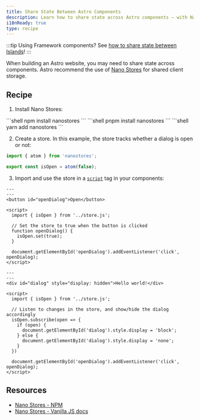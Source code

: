 ```yaml
---
title: Share State Between Astro Components
description: Learn how to share state across Astro components — with Nano Stores.
i18nReady: true
type: recipe
---
```



:::tip
  Using Framework components? See [how to share state between Islands](/en/core-concepts/sharing-state/)!
:::

When building an Astro website, you may need to share state across components. Astro recommend the use of [Nano Stores](https://github.com/nanostores/nanostores) for shared client storage.

## Recipe

1. Install Nano Stores:

  <PackageManagerTabs>
    <Fragment slot="npm">
    ```shell
    npm install nanostores
    ```
    </Fragment>
    <Fragment slot="pnpm">
    ```shell
    pnpm install nanostores
    ```
    </Fragment>
    <Fragment slot="yarn">
    ```shell
    yarn add nanostores
    ```
    </Fragment>
  </PackageManagerTabs>

2. Create a store. In this example, the store tracks whether a dialog is open or not:

  ```ts title="src/store.js"
  import { atom } from 'nanostores';

  export const isOpen = atom(false);
  ```

3. Import and use the store in a [`script`](https://developer.mozilla.org/en-US/docs/Web/HTML/Element/script) tag in your components:

  ```astro title="src/components/Button.astro"
  ---
  ---
  <button id="openDialog">Open</button>

  <script>
    import { isOpen } from '../store.js';
    
    // Set the store to true when the button is clicked
    function openDialog() {
      isOpen.set(true);
    }

    document.getElementById('openDialog').addEventListener('click', openDialog);
  </script>
  ```

  ```astro title="src/components/Dialog.astro"
  ---
  ---
  <div id="dialog" style="display: hidden">Hello world!</div>

  <script>
    import { isOpen } from '../store.js';

    // Listen to changes in the store, and show/hide the dialog accordingly    
    isOpen.subscribe(open => {
      if (open) {
        document.getElementById('dialog').style.display = 'block';
      } else {
        document.getElementById('dialog').style.display = 'none';
      }
    })

    document.getElementById('openDialog').addEventListener('click', openDialog);
  </script>
  ```

## Resources

- [Nano Stores - NPM](https://www.npmjs.com/package/nanostores)
- [Nano Stores - Vanilla JS docs](https://github.com/nanostores/nanostores#vanilla-js)
